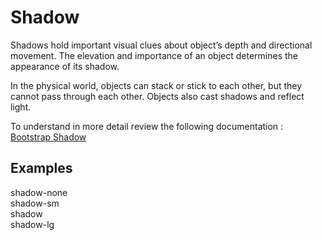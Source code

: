 
<Meta title="Design System/Tokens/Shadow" />

# Shadow

Shadows hold important visual clues about object’s depth and directional movement. The elevation and importance of an object determines the appearance of its shadow.

In the physical world, objects can stack or stick to each other, but they cannot pass through each other. Objects also cast shadows and reflect light.

To understand in more detail review the following documentation : [Bootstrap Shadow](https://getbootstrap.com/docs/5.3/utilities/shadows/)

## Examples

<div className="row gap-2 mt-3">
  <div className="col-2 d-flex justify-content-start align-items-center flex-column">
    <div className="shadow-none bg-light ratio ratio-1x1" />
    <div className="text-center">
      shadow-none
    </div>
  </div>
  <div className="col-2 d-flex justify-content-start align-items-center flex-column">
    <div className="shadow-sm bg-light ratio ratio-1x1" />
    <div className="text-center">
      shadow-sm
    </div>
  </div>
  <div className="col-2 d-flex justify-content-start align-items-center flex-column">
    <div className="shadow bg-light ratio ratio-1x1" />
    <div className="text-center">
      shadow
    </div>
  </div>
  <div className="col-2 d-flex justify-content-start align-items-center flex-column">
    <div className="shadow-lg bg-light ratio ratio-1x1" />
    <div className="text-center">
      shadow-lg
    </div>
  </div>
</div>
